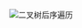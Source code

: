 
<Flex justify="center">
  <Image
    src="https://cdn.jsdelivr.net/gh/heliannuuthus/heliannuuthus.github.io@assets/static/img/2024-10-29/二叉树后序遍历.drawio-2024-10-29-21-44-37.png"
    alt="二叉树后序遍历"
  />
</Flex>

```java file=../../../_codes/tree-traversal/loop/PostOrderTraversal.java title="/src/com/github/heliannuuthus/PostOrderTraversal.java" showLineNumbers

```
